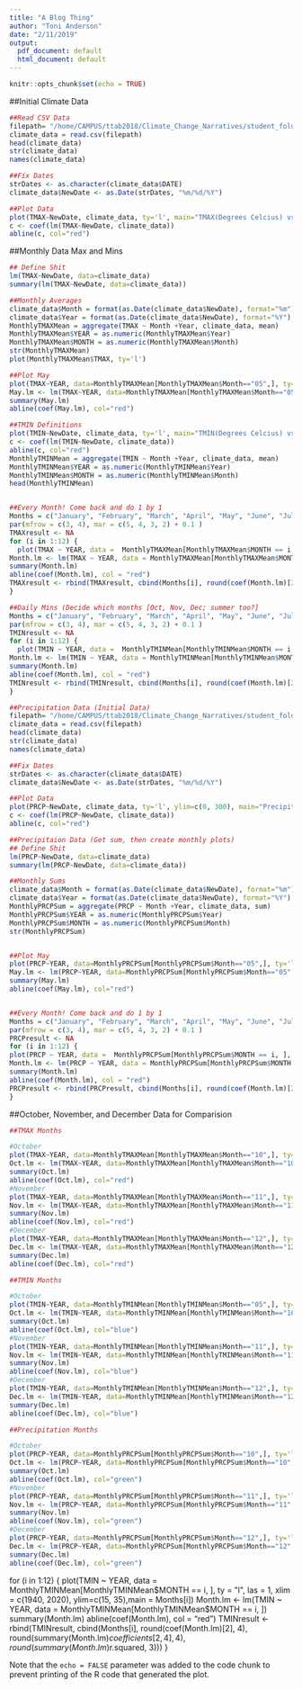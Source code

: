 ```yaml
---
title: "A Blog Thing"
author: "Toni Anderson"
date: "2/11/2019"
output:
  pdf_document: default
  html_document: default
---
```


```r
knitr::opts_chunk$set(echo = TRUE)
```
##Initial Climate Data

```r
##Read CSV Data
filepath= "/home/CAMPUS/ttab2018/Climate_Change_Narratives/student_folders/Anderson/tonianderson_burbank_realdata.csv"
climate_data = read.csv(filepath)
head(climate_data)
str(climate_data)
names(climate_data)

##Fix Dates
strDates <- as.character(climate_data$DATE)
climate_data$NewDate <- as.Date(strDates, "%m/%d/%Y")

##Plot Data
plot(TMAX~NewDate, climate_data, ty='l', main="TMAX(Degrees Celcius) vs. Time(Years)", xlab="Time(Years)", ylab="TMAX(Degrees Celcius)", col.main="black", col.lab="blue" )
c <- coef(lm(TMAX~NewDate, climate_data))
abline(c, col="red")
```

##Monthly Data Max and Mins

```r
## Define Shit
lm(TMAX~NewDate, data=climate_data)
summary(lm(TMAX~NewDate, data=climate_data))

##Monthly Averages
climate_data$Month = format(as.Date(climate_data$NewDate), format="%m")
climate_data$Year = format(as.Date(climate_data$NewDate), format="%Y")
MonthlyTMAXMean = aggregate(TMAX ~ Month +Year, climate_data, mean)
MonthlyTMAXMean$YEAR = as.numeric(MonthlyTMAXMean$Year)
MonthlyTMAXMean$MONTH = as.numeric(MonthlyTMAXMean$Month)
str(MonthlyTMAXMean)
plot(MonthlyTMAXMean$TMAX, ty='l')

##Plot May
plot(TMAX~YEAR, data=MonthlyTMAXMean[MonthlyTMAXMean$Month=="05",], ty='l', xlim=c(1950, 2020), main="May TMAX(Degrees Celcius) vs. Time(Years)", xlab="Time(Years)", ylab="TMAX(Degrees Celcius)", col.main="black", col.lab="blue")
May.lm <- lm(TMAX~YEAR, data=MonthlyTMAXMean[MonthlyTMAXMean$Month=="05",])
summary(May.lm)
abline(coef(May.lm), col="red")

##TMIN Definitions
plot(TMIN~NewDate, climate_data, ty='l', main="TMIN(Degrees Celcius) vs. Time(Years)", xlab="Time(Years)", ylab="TMIN(Degrees Celcius)", col.main="black", col.lab="blue" )
c <- coef(lm(TMIN~NewDate, climate_data))
abline(c, col="red")
MonthlyTMINMean = aggregate(TMIN ~ Month +Year, climate_data, mean)
MonthlyTMINMean$YEAR = as.numeric(MonthlyTMINMean$Year)
MonthlyTMINMean$MONTH = as.numeric(MonthlyTMINMean$Month)
head(MonthlyTMINMean)


##Every Month! Come back and do 1 by 1
Months = c("January", "February", "March", "April", "May", "June", "July", "August", "September", "October", "November", "December")
par(mfrow = c(3, 4), mar = c(5, 4, 3, 2) + 0.1 )
TMAXresult <- NA 
for (i in 1:12) {
  plot(TMAX ~ YEAR, data =  MonthlyTMAXMean[MonthlyTMAXMean$MONTH == i, ], ty = "l", las = 1, xlim = c(1940, 2020), ylim=c(15, 35),main = Months[i])
Month.lm <- lm(TMAX ~ YEAR, data = MonthlyTMAXMean[MonthlyTMAXMean$MONTH == i, ])
summary(Month.lm)
abline(coef(Month.lm), col = "red")
TMAXresult <- rbind(TMAXresult, cbind(Months[i], round(coef(Month.lm)[2], 4), round(summary(Month.lm)$coefficients[2, 4], 4), round(summary(Month.lm)$r.squared, 3)))
}

##Daily Mins (Decide which months [Oct, Nov, Dec; summer too?]
Months = c("January", "February", "March", "April", "May", "June", "July", "August", "September", "October", "November", "December")
par(mfrow = c(3, 4), mar = c(5, 4, 3, 2) + 0.1 )
TMINresult <- NA 
for (i in 1:12) {
  plot(TMIN ~ YEAR, data =  MonthlyTMINMean[MonthlyTMINMean$MONTH == i, ], ty = "l", las = 1, xlim = c(1940, 2020), ylim=c(0, 20),main = Months[i])
Month.lm <- lm(TMIN ~ YEAR, data = MonthlyTMINMean[MonthlyTMINMean$MONTH == i, ])
summary(Month.lm)
abline(coef(Month.lm), col = "red")
TMINresult <- rbind(TMINresult, cbind(Months[i], round(coef(Month.lm)[2], 4), round(summary(Month.lm)$coefficients[2, 4], 4), round(summary(Month.lm)$r.squared, 3)))
}

```
```r
##Precipitation Data (Initial Data)
filepath= "/home/CAMPUS/ttab2018/Climate_Change_Narratives/student_folders/Anderson/tonianderson_burbank_realdata.csv"
climate_data = read.csv(filepath)
head(climate_data)
str(climate_data)
names(climate_data)

##Fix Dates
strDates <- as.character(climate_data$DATE)
climate_data$NewDate <- as.Date(strDates, "%m/%d/%Y")

##Plot Data
plot(PRCP~NewDate, climate_data, ty='l', ylim=c(0, 300), main="Precipitation vs. Time(Years)", xlab="Time(Years)", ylab="Precipitation Celcius)", col.main="black", col.lab="green" )
c <- coef(lm(PRCP~NewDate, climate_data))
abline(c, col="red")

```
```r
##Precipitaion Data (Get sum, then create monthly plots)
## Define Shit
lm(PRCP~NewDate, data=climate_data)
summary(lm(PRCP~NewDate, data=climate_data))

##Monthly Sums
climate_data$Month = format(as.Date(climate_data$NewDate), format="%m")
climate_data$Year = format(as.Date(climate_data$NewDate), format="%Y")
MonthlyPRCPSum = aggregate(PRCP ~ Month +Year, climate_data, sum)
MonthlyPRCPSum$YEAR = as.numeric(MonthlyPRCPSum$Year)
MonthlyPRCPSum$MONTH = as.numeric(MonthlyPRCPSum$Month)
str(MonthlyPRCPSum)


##Plot May
plot(PRCP~YEAR, data=MonthlyPRCPSum[MonthlyPRCPSum$Month=="05",], ty='l', xlim=c(1950, 2020), main="May Precipitation vs. Time(Years)", xlab="Time(Years)", ylab="Precipitation", col.main="black", col.lab="blue")
May.lm <- lm(PRCP~YEAR, data=MonthlyPRCPSum[MonthlyPRCPSum$Month=="05",])
summary(May.lm)
abline(coef(May.lm), col="red")


##Every Month! Come back and do 1 by 1
Months = c("January", "February", "March", "April", "May", "June", "July", "August", "September", "October", "November", "December")
par(mfrow = c(3, 4), mar = c(5, 4, 3, 2) + 0.1 )
PRCPresult <- NA 
for (i in 1:12) {
plot(PRCP ~ YEAR, data =  MonthlyPRCPSum[MonthlyPRCPSum$MONTH == i, ], ty = "l", las = 1, xlim = c(1940, 2020), ylim=c(0, 400), main = Months[i], xlab="Total Precipation", ylab="Year", col.main="black", col.lab="green" )
Month.lm <- lm(PRCP ~ YEAR, data = MonthlyPRCPSum[MonthlyPRCPSum$MONTH == i, ])
summary(Month.lm)
abline(coef(Month.lm), col = "red")
PRCPresult <- rbind(PRCPresult, cbind(Months[i], round(coef(Month.lm)[2], 4), round(summary(Month.lm)$coefficients[2, 4], 4), round(summary(Month.lm)$r.squared, 3)))
}

```
##October, November, and December Data for Comparision

```r
##TMAX Months

#October
plot(TMAX~YEAR, data=MonthlyTMAXMean[MonthlyTMAXMean$Month=="10",], ty='l', xlim=c(1950, 2020), main="Oct TMAX(Degrees Celcius) vs. Time(Years)", xlab="Time(Years)", ylab="TMAX(Degrees Celcius)", col.main="black", col.lab="red")
Oct.lm <- lm(TMAX~YEAR, data=MonthlyTMAXMean[MonthlyTMAXMean$Month=="10",])
summary(Oct.lm)
abline(coef(Oct.lm), col="red")
#November
plot(TMAX~YEAR, data=MonthlyTMAXMean[MonthlyTMAXMean$Month=="11",], ty='l', xlim=c(1950, 2020), main="Nov TMAX(Degrees Celcius) vs. Time(Years)", xlab="Time(Years)", ylab="TMAX(Degrees Celcius)", col.main="black", col.lab="red")
Nov.lm <- lm(TMAX~YEAR, data=MonthlyTMAXMean[MonthlyTMAXMean$Month=="11",])
summary(Nov.lm)
abline(coef(Nov.lm), col="red")
#December
plot(TMAX~YEAR, data=MonthlyTMAXMean[MonthlyTMAXMean$Month=="12",], ty='l', xlim=c(1950, 2020), main="Dec TMAX(Degrees Celcius) vs. Time(Years)", xlab="Time(Years)", ylab="TMAX(Degrees Celcius)", col.main="black", col.lab="red")
Dec.lm <- lm(TMAX~YEAR, data=MonthlyTMAXMean[MonthlyTMAXMean$Month=="12",])
summary(Dec.lm)
abline(coef(Dec.lm), col="red")

##TMIN Months

#October
plot(TMIN~YEAR, data=MonthlyTMINMean[MonthlyTMINMean$Month=="05",], ty='l', xlim=c(1950, 2020), main="Oct TMIN(Degrees Celcius) vs. Time(Years)", xlab="Time(Years)", ylab="TMIN(Degrees Celcius)", col.main="black", col.lab="blue")
Oct.lm <- lm(TMIN~YEAR, data=MonthlyTMINMean[MonthlyTMINMean$Month=="10",])
summary(Oct.lm)
abline(coef(Oct.lm), col="blue")
#November
plot(TMIN~YEAR, data=MonthlyTMINMean[MonthlyTMINMean$Month=="11",], ty='l', xlim=c(1950, 2020), main="Nov TMIN(Degrees Celcius) vs. Time(Years)", xlab="Time(Years)", ylab="TMIN(Degrees Celcius)", col.main="black", col.lab="blue")
Nov.lm <- lm(TMIN~YEAR, data=MonthlyTMINMean[MonthlyTMINMean$Month=="11",])
summary(Nov.lm)
abline(coef(Nov.lm), col="blue")
#December
plot(TMIN~YEAR, data=MonthlyTMINMean[MonthlyTMINMean$Month=="12",], ty='l', xlim=c(1950, 2020), main="Dec TMIN(Degrees Celcius) vs. Time(Years)", xlab="Time(Years)", ylab="TMIN(Degrees Celcius)", col.main="black", col.lab="blue")
Dec.lm <- lm(TMIN~YEAR, data=MonthlyTMINMean[MonthlyTMINMean$Month=="12",])
summary(Dec.lm)
abline(coef(Dec.lm), col="blue")

##Precipitation Months

#October
plot(PRCP~YEAR, data=MonthlyPRCPSum[MonthlyPRCPSum$Month=="10",], ty='l', xlim=c(1950, 2020), main="Oct Precipitation vs. Time(Years)", xlab="Time(Years)", ylab="Precipitation", col.main="black", col.lab="green")
Oct.lm <- lm(PRCP~YEAR, data=MonthlyPRCPSum[MonthlyPRCPSum$Month=="10",])
summary(Oct.lm)
abline(coef(Oct.lm), col="green")
#November
plot(PRCP~YEAR, data=MonthlyPRCPSum[MonthlyPRCPSum$Month=="11",], ty='l', xlim=c(1950, 2020), main="Nov Precipitation vs. Time(Years)", xlab="Time(Years)", ylab="Precipitation", col.main="black", col.lab="green")
Nov.lm <- lm(PRCP~YEAR, data=MonthlyPRCPSum[MonthlyPRCPSum$Month=="11",])
summary(Nov.lm)
abline(coef(Nov.lm), col="green")
#December
plot(PRCP~YEAR, data=MonthlyPRCPSum[MonthlyPRCPSum$Month=="12",], ty='l', xlim=c(1950, 2020), main="Dec Precipitation vs. Time(Years)", xlab="Time(Years)", ylab="Precipitation", col.main="black", col.lab="green")
Dec.lm <- lm(PRCP~YEAR, data=MonthlyPRCPSum[MonthlyPRCPSum$Month=="12",])
summary(Dec.lm)
abline(coef(Dec.lm), col="green")
```
for (i in 1:12) {
  plot(TMIN ~ YEAR, data =  MonthlyTMINMean[MonthlyTMINMean$MONTH == i, ], ty = "l", las = 1, xlim = c(1940, 2020), ylim=c(15, 35),main = Months[i])
Month.lm <- lm(TMIN ~ YEAR, data = MonthlyTMINMean[MonthlyTMINMean$MONTH == i, ])
summary(Month.lm)
abline(coef(Month.lm), col = "red")
TMINresult <- rbind(TMINresult, cbind(Months[i], round(coef(Month.lm)[2], 4), round(summary(Month.lm)$coefficients[2, 4], 4), round(summary(Month.lm)$r.squared, 3)))
}

Note that the `echo = FALSE` parameter was added to the code chunk to prevent printing of the R code that generated the plot.
